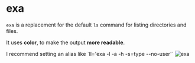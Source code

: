 
# exa

`exa` is a replacement for the default `ls` command for listing directories and files.

It uses **color**, to make the output **more readable**.

<Callout type="info">
  I recommend setting an alias like `ll='exa -l -a -h -s=type --no-user'`
</Callout>

<Image src={exaImg} alt="exa" />
